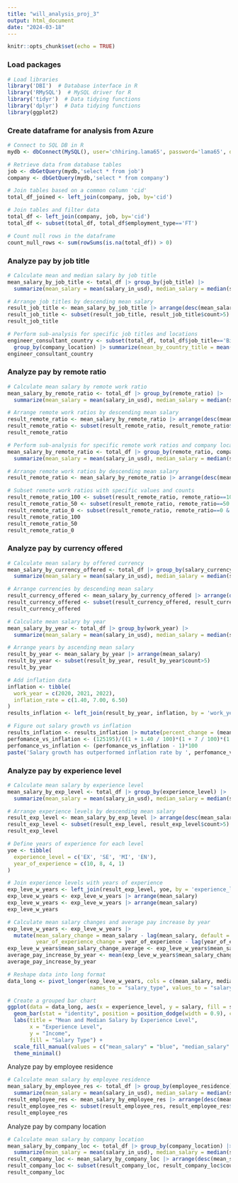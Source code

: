 ```yaml
---
title: "will_analysis_proj_3"
output: html_document
date: "2024-03-18"
---
```


```r
knitr::opts_chunk$set(echo = TRUE)
```
### Load packages
```r
# Load libraries
library('DBI')  # Database interface in R
library('RMySQL')  # MySQL driver for R
library('tidyr')  # Data tidying functions
library('dplyr')  # Data tidying functions
library(ggplot2)
```
### Create dataframe for analysis from Azure
```r
# Connect to SQL DB in R
mydb <- dbConnect(MySQL(), user='chhiring.lama65', password='lama65', dbname='chhiring.lama65', host='cunydata607sql.mysql.database.azure.com')

# Retrieve data from database tables
job <- dbGetQuery(mydb,'select * from job')
company <- dbGetQuery(mydb,'select * from company')

# Join tables based on a common column 'cid'
total_df_joined <- left_join(company, job, by='cid')

# Join tables and filter data
total_df <- left_join(company, job, by='cid')
total_df <- subset(total_df, total_df$employment_type=='FT')

# Count null rows in the dataframe
count_null_rows <- sum(rowSums(is.na(total_df)) > 0)
```
### Analyze pay by job title
```r
# Calculate mean and median salary by job title
mean_salary_by_job_title <- total_df |> group_by(job_title) |> 
  summarize(mean_salary = mean(salary_in_usd), median_salary = median(salary_in_usd), count = n())

# Arrange job titles by descending mean salary
result_job_title <- mean_salary_by_job_title |> arrange(desc(mean_salary))
result_job_title <- subset(result_job_title, result_job_title$count>5)
result_job_title

# Perform sub-analysis for specific job titles and locations
engineer_consultant_country <- subset(total_df, total_df$job_title=='Big Data Engineer' | total_df$job_title=='Data Science Consultant') |> 
  group_by(company_location) |> summarize(mean_by_country_title = mean(salary_in_usd), median = median(salary_in_usd), count = n()) |> arrange(desc(mean_by_country_title))
engineer_consultant_country
```
### Analyze pay by remote ratio
```r
# Calculate mean salary by remote work ratio
mean_salary_by_remote_ratio <- total_df |> group_by(remote_ratio) |> 
  summarize(mean_salary = mean(salary_in_usd), median_salary = median(salary_in_usd), count = n())

# Arrange remote work ratios by descending mean salary
result_remote_ratio <- mean_salary_by_remote_ratio |> arrange(desc(mean_salary))
result_remote_ratio <- subset(result_remote_ratio, result_remote_ratio$count>5)
result_remote_ratio

# Perform sub-analysis for specific remote work ratios and company locations
mean_salary_by_remote_ratio <- total_df |> group_by(remote_ratio, company_location) |> 
  summarize(mean_salary = mean(salary_in_usd), median_salary = median(salary_in_usd), count = n())

# Arrange remote work ratios by descending mean salary
result_remote_ratio <- mean_salary_by_remote_ratio |> arrange(desc(mean_salary))

# Subset remote work ratios with specific values and counts
result_remote_ratio_100 <- subset(result_remote_ratio, remote_ratio==100 & count>2)
result_remote_ratio_50 <- subset(result_remote_ratio, remote_ratio==50 & count>2)
result_remote_ratio_0 <- subset(result_remote_ratio, remote_ratio==0 & count>2)
result_remote_ratio_100
result_remote_ratio_50
result_remote_ratio_0
```
### Analyze pay by currency offered
```r
# Calculate mean salary by offered currency
mean_salary_by_currency_offered <- total_df |> group_by(salary_currency) |> 
  summarize(mean_salary = mean(salary_in_usd), median_salary = median(salary_in_usd), count = n())

# Arrange currencies by descending mean salary
result_currency_offered <- mean_salary_by_currency_offered |> arrange(desc(mean_salary))
result_currency_offered <- subset(result_currency_offered, result_currency_offered$count>5)
result_currency_offered

# Calculate mean salary by year
mean_salary_by_year <- total_df |> group_by(work_year) |> 
  summarize(mean_salary = mean(salary_in_usd), median_salary = median(salary_in_usd), count = n())

# Arrange years by ascending mean salary
result_by_year <- mean_salary_by_year |> arrange(mean_salary)
result_by_year <- subset(result_by_year, result_by_year$count>5)
result_by_year

# Add inflation data
inflation <- tibble(
  work_year = c(2020, 2021, 2022),
  inflation_rate = c(1.40, 7.00, 6.50)
)
results_inflation <- left_join(result_by_year, inflation, by = 'work_year')

# Figure out salary growth vs inflation
results_inflation <- results_inflation |> mutate(percent_change = (mean_salary / lag(mean_salary) - 1) * 100)
perfomance_vs_inflation <- (125195)/((1 + 1.40 / 100)*(1 + 7 / 100)*(1 + 6.5 / 100)*(98543))
perfomance_vs_inflation <- (perfomance_vs_inflation - 1)*100
paste('Salary growth has outperformed inflation rate by ', perfomance_vs_inflation, '% since 2020', sep = '')
```
### Analyze pay by experience level
```r
# Calculate mean salary by experience level
mean_salary_by_exp_level <- total_df |> group_by(experience_level) |> 
  summarize(mean_salary = mean(salary_in_usd), median_salary = median(salary_in_usd), count = n())

# Arrange experience levels by descending mean salary
result_exp_level <- mean_salary_by_exp_level |> arrange(desc(mean_salary))
result_exp_level <- subset(result_exp_level, result_exp_level$count>5)
result_exp_level

# Define years of experience for each level
yoe <- tibble(
  experience_level = c('EX', 'SE', 'MI', 'EN'),
  year_of_experience = c(10, 8, 4, 1)
)

# Join experience levels with years of experience
exp_leve_w_years <- left_join(result_exp_level, yoe, by = 'experience_level')
exp_leve_w_years <- exp_leve_w_years |> arrange(mean_salary)
exp_leve_w_years <- exp_leve_w_years |> arrange(mean_salary)
exp_leve_w_years

# Calculate mean salary changes and average pay increase by year
exp_leve_w_years <- exp_leve_w_years |> 
  mutate(mean_salary_change = mean_salary - lag(mean_salary, default = first(mean_salary)),
         year_of_experience_change = year_of_experience - lag(year_of_experience, default = first(year_of_experience)))
exp_leve_w_years$mean_salary_change_average <- exp_leve_w_years$mean_salary_change/exp_leve_w_years$year_of_experience_change
average_pay_increase_by_year <- mean(exp_leve_w_years$mean_salary_change_average, na.rm = TRUE)
average_pay_increase_by_year

# Reshape data into long format
data_long <- pivot_longer(exp_leve_w_years, cols = c(mean_salary, median_salary),
                          names_to = "salary_type", values_to = "salary")

# Create a grouped bar chart
ggplot(data = data_long, aes(x = experience_level, y = salary, fill = salary_type)) +
  geom_bar(stat = "identity", position = position_dodge(width = 0.9), color = "black") +
  labs(title = "Mean and Median Salary by Experience Level",
       x = "Experience Level",
       y = "Income",
       fill = "Salary Type") +
  scale_fill_manual(values = c("mean_salary" = "blue", "median_salary" = "red")) +
  theme_minimal()
```
Analyze pay by employee residence
```r
# Calculate mean salary by employee residence
mean_salary_by_employee_res <- total_df |> group_by(employee_residence) |> 
  summarize(mean_salary = mean(salary_in_usd), median_salary = median(salary_in_usd), count = n())
result_employee_res <- mean_salary_by_employee_res |> arrange(desc(mean_salary))
result_employee_res <- subset(result_employee_res, result_employee_res$count>5)
result_employee_res
```
Analyze pay by company location
```r
# Calculate mean salary by company location
mean_salary_by_company_loc <- total_df |> group_by(company_location) |> 
  summarize(mean_salary = mean(salary_in_usd), median_salary = median(salary_in_usd), count = n())
result_company_loc <- mean_salary_by_company_loc |> arrange(desc(mean_salary))
result_company_loc <- subset(result_company_loc, result_company_loc$count>5)
result_company_loc
```
